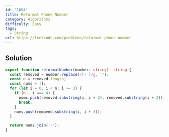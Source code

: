 ```yaml
---
id: '1694'
title: Reformat Phone Number
category: Algorithms
difficulty: Easy
tags:
  - String
url: https://leetcode.com/problems/reformat-phone-number
---
```


## Solution

```typescript showLineNumbers
export function reformatNumber(number: string): string {
  const removed = number.replace(/[- ]/g, '');
  const n = removed.length;
  const nums = [];
  for (let i = 0; i < n; i += 3) {
    if (n - i === 4) {
      nums.push(removed.substring(i, i + 2), removed.substring(i + 2));
      break;
    }
    nums.push(removed.substring(i, i + 3));
  }

  return nums.join('-');
}
```
